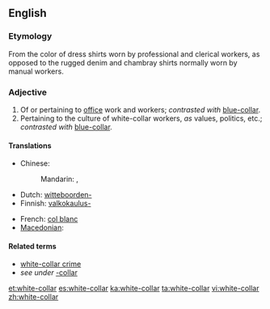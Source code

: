 ==English==

===Etymology===
From the color of dress shirts worn by professional and clerical workers, as opposed to the rugged denim and chambray shirts normally worn by manual workers.

===Adjective===
{{en-adj|pos=[[white]]-[[collar]]}}

# Of or pertaining to [[office]] work and workers; ''contrasted with'' [[blue-collar]].
# Pertaining to the culture of white-collar workers, ''as'' values, politics, etc.; ''contrasted with'' [[blue-collar]].

====Translations====
{{trans-top|of or pertaining to office work and workers}}
* Chinese:
*: Mandarin: {{t-|cmn|白領|sc=Hani}}, {{t-|cmn|白领|tr=báilǐng|sc=Hani}}
* Dutch: [[witteboorden-]]
* Finnish: [[valkokaulus-]]
{{trans-mid}}
* French: [[col blanc]]
* [[Macedonian]]: {{t|mk|канцелариски|m|tr=kanceláriski}}
{{trans-bottom}}

====Related terms====
* [[white-collar crime]]
* ''see under'' [[-collar]]

[[et:white-collar]]
[[es:white-collar]]
[[ka:white-collar]]
[[ta:white-collar]]
[[vi:white-collar]]
[[zh:white-collar]]